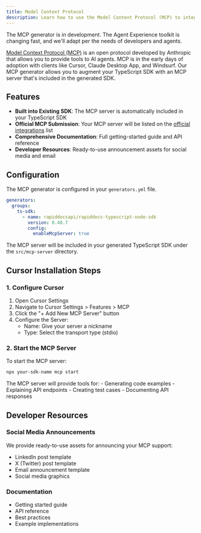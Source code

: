 ```yaml
---
title: Model Context Protocol
description: Learn how to use the Model Context Protocol (MCP) to integrate AI capabilities with your Rapiddocs documentation
---
```


<Note>
The MCP generator is in development. The Agent Experience toolkit is changing fast, and we'll adapt per the needs of developers and agents.
</Note>

[Model Context Protocol (MCP)](https://modelcontextprotocol.io) is an open protocol developed by Anthropic that allows you to provide tools to AI agents. MCP is in the early days of adoption with clients like Cursor, Claude Desktop App, and Windsurf. Our MCP generator allows you to augment your TypeScript SDK with an MCP server that's included in the generated SDK.

## Features

- **Built into Existing SDK**: The MCP server is automatically included in your TypeScript SDK
- **Official MCP Submission**: Your MCP server will be listed on the [official integrations](https://modelcontextprotocol.io/examples#official-integrations) list
- **Comprehensive Documentation**: Full getting-started guide and API reference
- **Developer Resources**: Ready-to-use announcement assets for social media and email

## Configuration 

The MCP generator is configured in your `generators.yml` file. 

```yaml
generators:
  groups:
    ts-sdk:
      - name: rapiddocsapi/rapiddocs-typescript-node-sdk
        version: 0.48.7
        config:
          enableMcpServer: true
```

The MCP server will be included in your generated TypeScript SDK under the `src/mcp-server` directory.

## Cursor Installation Steps

### 1. Configure Cursor

1. Open Cursor Settings
2. Navigate to Cursor Settings > Features > MCP
3. Click the "+ Add New MCP Server" button
4. Configure the Server:
   - Name: Give your server a nickname
   - Type: Select the transport type (stdio)

### 2. Start the MCP Server

To start the MCP server:

```bash
npx your-sdk-name mcp start
```

<Note>
The MCP server will provide tools for:
- Generating code examples
- Explaining API endpoints
- Creating test cases
- Documenting API responses
</Note>

## Developer Resources

### Social Media Announcements

We provide ready-to-use assets for announcing your MCP support:

- LinkedIn post template
- X (Twitter) post template
- Email announcement template
- Social media graphics

### Documentation

- Getting started guide
- API reference
- Best practices
- Example implementations

